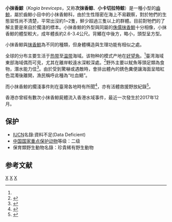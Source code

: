 {{Speciesbox
| taxon = Kogia breviceps
| name  = 小抹香鯨
| status = DD 
| status_system = iucn3.1
| status_ref = <ref name=iucn>{{IUCN2010|version=2010.3| assessors = Taylor, B.L., Baird, R., Barlow, J.,  Dawson, S.M., Ford, J., Mead, J.G., Notarbartolo di Sciara, G., Wade, P.  & Pitman, R.L. | year = 2008 | id = 11047 | title = Kogia breviceps  |downloaded = 2010-11-3}}</ref>
| image = Kogia breviceps.jpg
| image2 = Pygmy_sperm_whale_size.svg
| image2_width = 250px
| image2_caption = 與人類體型的對比
| binomial_authority = (Blainville, 1838)<ref name='id578'>{{cite web| url =http://www.bioinfo.cn/db05/BjdwSpecies.php?action=view&id=578| title =小抹香鲸| work =《中国动物物种编目数据库》| publisher =中国科学院微生物研究所| author =中国科学院动物研究所| accessdate =2009-03-27| deadurl =yes| archiveurl =https://web.archive.org/web/20160305002043/http://www.bioinfo.cn/db05/BjdwSpecies.php?action=view&id=578| archivedate =2016-03-05}}</ref>
| range_map = Kogia breviceps range.png
| range_map_width = 250px
| range_map_caption = 小抹香鯨的棲息範圍
}}
'''小抹香鯨'''（''Kogia breviceps''，又称'''次抹香鲸'''、'''小卡切拉特鲸'''）是一種小型的[[齒鯨|齒鯨]]，屬於齒鯨小目中的小抹香鯨科，由於生性隱密在海上不易觀察，對於牠們的生態習性尚不清楚，平常出沒約1~2隻，鮮少超過三隻以上的群體。目前對牠們的了解主要是來自於擱淺的標本。小抹香鯨的外型與同屬的[[侏儒抹香鲸|侏儒抹香鯨]]十分相像，小抹香鯨的體型較大，成年體長約2.6-3.4公尺。背鰭在中後方，略小，頭型呈方型。

小抹香鯨與[[抹香鲸|抹香鯨]]為不同的種類，但身體構造與生理功能有相似之處。

全球的分布主要生活于[[热带|热带]]至[[温带|温带]]海域。该物种的模式产地在[[好望角|好望角]]。<ref name="id578" />臺湾海域東部海域偶而可見，尤其在離岸較遠水深較深處。<ref>{{Cite web|url=http://www.ilan-travel.com.tw/ilan-travel/whale/boat5-3.htm|title=小抹香鯨|accessdate=2018-03-22|work=www.ilan-travel.com.tw|archive-url=https://web.archive.org/web/20180323105611/http://www.ilan-travel.com.tw/ilan-travel/whale/boat5-3.htm|archive-date=2018-03-23|dead-url=yes}}</ref>野外主要以魷魚等頭足類為食物，潛水能力佳<ref>{{Cite web|url=http://citeseerx.ist.psu.edu/viewdoc/download?doi=10.1.1.574.6359&rep=rep1&type=pdf|title=Comparative Analysis of the Diets of Pygmy Sperm Whales and Dwarf Sperm Whales in Taiwanese Waters|accessdate=2018-03-22|author=|date=|work=citeseerx.ist.psu.edu|publisher=|archive-date=2018-03-22|archive-url=https://web.archive.org/web/20180322143121/http://citeseerx.ist.psu.edu/viewdoc/download?doi=10.1.1.574.6359&rep=rep1&type=pdf|dead-url=no}}</ref>。由於受到驚嚇或遇敵時，會排出體內的銹色糞便讓海面呈暗紅色混濁後離開，漁民稱呼此種為“吐血鯃”。

而小抹香鯨的擱淺事件則在臺灣各地時有所聞<ref>{{Cite web|url=http://conservation.forest.gov.tw/File.aspx?fno=62370|title=2015年鯨豚擱淺處理計劃報告|accessdate=|author=中華鯨豚協會|date=2015-12-31|publisher=農委會林務局|archive-date=2019-10-30|archive-url=https://web.archive.org/web/20191030124239/https://conservation.forest.gov.tw/File.aspx?fno=62370|dead-url=no}}</ref>，亦有活體救援野放紀錄<ref>{{Cite news|url=http://news.ltn.com.tw/news/life/breakingnews/2373542|title=「上岸做健康檢查」小抹香鯨重回大海懷抱 - 生活 - 自由時報電子報|accessdate=2018-04-14|archive-date=2019-12-02|archive-url=https://web.archive.org/web/20191202093723/https://news.ltn.com.tw/news/life/breakingnews/2373542|dead-url=no}}</ref>。

香港亦曾經有數次小抹香鯨屍體流入香港水域事件，最近一次發生於2017年12月。

==保护==
*[[IUCN|IUCN]]名錄:資料不足(Data Deficient)
*[[中國國家重點保護野生動物名錄|中国国家重点保护动物]]等级：二级
*保育類野生動物名錄：珍貴稀有野生動物

== 参考文献 ==
{{reflist}}
{{commons|Kogia breviceps}}
{{Taxonbar|from=Q244300}}

[[Category:小抹香鯨科|X]]
[[Category:小抹香鯨屬|X]]
[[Category:1838年描述的鱼类|X]]